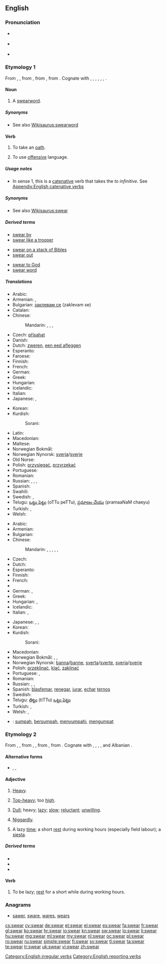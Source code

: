 ==English==

===Pronunciation===
* {{a|US}} {{IPA|/ˈswɛɹ/}}
*: {{audio|en-us-swear.ogg|Audio (US)}}
* {{a|RP}} {{IPA|/ˈswɛə/}}
* {{rhymes|ɛə(r)}}

===Etymology 1===
From {{etyl|enm}} {{term|sweren|lang=enm}}, {{term|swerien|lang=enm}}, from {{etyl|ang|en}} {{term|swerian||to swear, take an oath of office|lang=ang}}, from {{proto|Germanic|swarjanan|to speak, swear|lang=en}}, from {{proto|Indo-European|swer-|to speak, talk|lang=en}}. Cognate with {{etyl|fy|-}} {{term|swarre||to swear|lang=fy}}, {{etyl|frs|-}} {{term|swera||to swear|lang=frs}}, {{etyl|nl|-}} {{term|zweren||to swear, vow|lang=nl}}, {{etyl|nds|-}} {{term|swören||to swear|lang=nds}}, {{etyl|de|-}} {{term|schwören||to swear|lang=de}}, {{etyl|sv|-}} {{term|svära||to swear|lang=sv}}, {{etyl|is|-}} {{term|sverja||to swear|lang=is}}.

====Noun====
{{en-noun}}

# A [[swearword]].

=====Synonyms=====
* See also [[Wikisaurus:swearword]]

====Verb====
{{en-verb|swears|swearing|swore|sworn}}

# {{intransitive}} {{transitive}} To take an [[oath]].
# {{intransitive}} To use [[offensive]] language.

=====Usage notes=====
* In sense 1, this is a [[catenative]] verb that takes the ''to infinitive''. See [[Appendix:English catenative verbs]]

=====Synonyms=====
* See also [[Wikisaurus:swear]]

=====Derived terms=====
{{rel-top3|Terms derived from "swear"}}
* [[swear by]]
* [[swear like a trooper]]
{{rel-mid3}}
* [[swear on a stack of Bibles]]
* [[swear out]]
{{rel-mid3}}
* [[swear to God]]
* [[swear word]]
{{rel-bottom}}

=====Translations=====
{{trans-top|to take an oath}}
* Arabic: {{t|ar|حلف|tr=ḥálafa|sc=Arab}}
* Armenian: {{qualifier|intransitive}} {{t-|hy|երդվել|tr=erdvel}},  {{qualifier|transitive}} {{t-|hy|երդվեցնել|tr=erdvec’nel}}
* Bulgarian: [[заклевам се]] (zaklevam se)
* Catalan: {{t+|ca|jurar}}
* Chinese:
*: Mandarin: {{t|cmn|發誓|sc=Hani}},  {{t|cmn|发誓|tr=fāshì|sc=Hani}},  {{t|cmn|賭咒|sc=Hani}},  {{t|cmn|赌咒|tr=dǔzhòu|sc=Hani}}
* Czech: [[přísahat]]
* Danish: {{t-|da|sværge}}
* Dutch: [[zweren]], [[een eed afleggen]]
* Esperanto: {{t+|eo|ĵuri}}
* Faroese: {{t-|fo|svørja}}
* Finnish: {{t+|fi|vannoa}}
* French: {{t+|fr|jurer}}
* German: {{t+|de|schwören}}
* Greek: {{t+|el|ορκίζομαι|tr=orkízomai|sc=Grek}}
* Hungarian: {{t+|hu|esküszik}}
* Icelandic: {{t+|is|sverja}}
* Italian: {{t-|it|giurare}}
* Japanese: {{t|ja|誓う|tr=ちかう, chikau|sc=Jpan}}, {{t|ja|契る|tr=ちぎる, chigiru|sc=Jpan}}
{{trans-mid}}
* Korean: {{t|ko|맹세|tr=maengse-hada|alt=맹세하다|sc=Kore}}
* Kurdish:
*: Sorani: {{t|ku|سوێن خواردن|tr=swaen khwArdin|sc=ku-Arab}}
* Latin: {{t-|la|iurare|alt=iūrāre}}
* Macedonian: {{t-|mk|се колне|tr=se kólne}}
* Maltese: {{t-|mt|naħlef}}
* Norwegian Bokmål: {{t-|no|sverge}}
* Norwegian Nynorsk: [[sverja]]/[[sverje]]
* Old Norse: {{tø|non|sverja}}
* Polish: [[przysięgać]], [[przyrzekać]]
* Portuguese: {{t+|pt|jurar}}
* Romanian: {{t+|ro|jura}}
* Russian: {{t|ru|клясться|tr=kljástʹsja|sc=Cyrl}} {{impf}}, {{t|ru|поклясться|tr=pokljástʹsja|sc=Cyrl}} {{pf.}}, {{t|ru|присягать|tr=prisjagátʹ|sc=Cyrl}} {{impf}}, {{t|ru|присягнуть|tr=prisjagnútʹ|sc=Cyrl}} {{pf.}}
* Spanish: {{t+|es|jurar}}
* Swahili: {{t+|sw|yamini|xs=Swahili}}
* Swedish: {{t+|sv|svära}}, {{t+|sv|svärja}}
* Telugu: [[ఒట్టు పెట్టు]] (oTTu peTTu), [[ప్రమాణం చేయు]] (pramaaNaM chaeyu)
* Turkish: {{t+|tr|ant içmek}}, {{t+|tr|yemin etmek}}
* Welsh: {{t-|cy|tyngu|xs=Welsh}}
{{trans-bottom}}

{{trans-top|to curse, to use offensive language}}
* Arabic: {{t|ar|شتم|tr=šátama|sc=Arab}}
* Armenian: {{t-|hy|հայհոյել|tr=hayhoyel}}
* Bulgarian: {{t+|bg|псувам|tr=psuvam}}
* Chinese:
*: Mandarin: {{t|cmn|咒罵|sc=Hani}},  {{t|cmn|咒骂|tr=zhòumà|sc=Hani}},  {{t|cmn|醜詆|sc=Hani}},  {{t|cmn|丑诋|tr=chǒudǐ|sc=Hani}},  {{t|cmn|罵人|sc=Hani}},  {{t|cmn|骂人|tr=mà rén|sc=Hani}}
* Czech: {{t-|cs|klít}}
* Dutch: {{t+|nl|vloeken}}
* Esperanto: {{t-|eo|sakri}}
* Finnish: {{t+|fi|kiroilla}}
* French: {{t+|fr|jurer}}
* {{trreq|Georgian}}
* German: {{t+|de|schimpfen}}, {{t+|de|fluchen}}
* Greek: {{t+|el|βρίζω|tr=vrízo|sc=Grek}}
* Hungarian: {{t+|hu|káromkodik}}, {{t+|hu|szitkozódik}}
* Icelandic: {{t-|is|blóta}}
* Italian: {{t+|it|insultare}}, {{t+|it|bestemmiare}}
{{trans-mid}}
* Japanese: {{t|ja|怒鳴る|tr=どなる, donaru|sc=Jpan}}, {{t|ja|ののしる|tr=nonoshiru|sc=Jpan}}, {{t|ja|悪態|tr=あくたいをつく, akutái o tsukú|alt=悪態をつく|sc=Jpan}}
* Korean: {{t|ko|욕을|tr=yogeul -hada|alt욕을하다|sc=Kore}}
* Kurdish:
*: Sorani: {{t|ku|جوێن دان|tr=jwaen dAn|sc=ku-Arab}}
* Macedonian: {{t-|mk|пцуе|tr=pcúe}}
* Norwegian Bokmål: {{t-|no|banne}}, {{t-|no|sverge}}, {{t-|no|sverte}}
* Norwegian Nynorsk: [[banna]]/[[banne]], [[sverta]]/[[sverte]], [[sverja]]/[[sverje]]
* Polish: [[przeklinać]], [[kląć]], [[zaklinać]]
* Portuguese: {{t+|pt|praguejar}}, {{t+|pt|xingar}}
* Romanian: {{t+|ro|înjura}}
* Russian: {{t|ru|ругаться|tr=rugátʹsja|sc=Cyrl}} {{impf}}, {{t|ru|выругаться|tr=výrugatʹsja|sc=Cyrl}} {{pf.}}, {{t+|ru|браниться|tr=branítʹsja|sc=Cyrl}} {{impf}}
* Spanish: [[blasfemar]], [[renegar]], [[jurar]], [[echar]] [[terno]]s
* Swedish: {{t+|sv|svära}}
* Telugu: [[తిట్టు]] (tiTTu) [[ఒట్టు పెట్టు]]
* Turkish: {{t+|tr|sövmek}}, {{t+|tr|küfretmek}}
* Welsh: {{t+|cy|melltithio|xs=Welsh}}, {{t+|cy|rhegi|xs=Welsh}}
{{trans-bottom}}

{{checktrans}}
* {{ttbc|id}}: [[sumpah]], [[sumpah|bersumpah]], [[sumpah|menyumpahi]], [[umpat|mengumpat]]

===Etymology 2===
From {{etyl|enm}} {{term|swer|lang=enm}}, {{term|swar|lang=enm}}, from {{etyl|ang}} {{term|swær|swǣr|lang=ang}}, {{term|swar|swār|heavy, heavy as a burden, of great weight, oppressive, grievous, painful, unpleasant, sad, feeling or expressing grief, grave, slow, dull, sluggish, slothful, indolent, inactive from weakness, enfeebled, weak|lang=ang}}, from {{proto|Germanic|swēraz|heavy|lang=en}}, from {{proto|Indo-European|swēr-|heavy|lang=en}}. Cognate with {{etyl|fy|-}} {{term|swier||heavy|lang=fy}}, {{etyl|nl|-}} {{term|zwaar||heavy, hard, difficult|lang=nl}}, {{etyl|de|-}} {{term|schwer||heavy, hard, difficult|lang=de}}, {{etyl|sv|-}} {{term|svår||heavy, hard, severe|lang=sv}}, {{etyl|la|-}} {{term|serius|sērius|earnest, grave, solemn, serious|lang=la}} and Albanian {{term|varrë||wound,plague|lang=sq}}.

====Alternative forms====
* {{l|en|sweer}}, {{l|en|sweir}}, {{l|en|swere}}

====Adjective====
{{en-adj|-er|more}}

# {{context|UK|_|dialectal}} [[heavy|Heavy]].
# {{context|UK|_|dialectal}} [[top-heavy|Top-heavy]]; too [[high]].
# {{context|UK|_|dialectal}} [[dull|Dull]]; heavy; [[lazy]]; [[slow]]; [[reluctant]]; [[unwilling]].
# {{context|UK|_|dialectal}} [[niggardly|Niggardly]].
# {{context|UK|_|dialectal}} A lazy [[time]]; a short [[rest]] during working hours (especially field labour); a [[siesta]].

=====Derived terms=====
* {{l|en|swearness}}
* {{l|en|swearock}}
* {{l|en|sweary}}

====Verb====
{{en-verb}}

# {{context|UK|_|dialectal}} To be lazy; [[rest]] for a short while during working hours.

===Anagrams===
* [[sawer#English|sawer]], [[sware#English|sware]], [[wares#English|wares]], [[wears#English|wears]]

[[Category:English irregular verbs]]
[[Category:English reporting verbs]]

[[cs:swear]]
[[cy:swear]]
[[de:swear]]
[[et:swear]]
[[el:swear]]
[[es:swear]]
[[fa:swear]]
[[fr:swear]]
[[gl:swear]]
[[ko:swear]]
[[hr:swear]]
[[io:swear]]
[[kn:swear]]
[[sw:swear]]
[[lo:swear]]
[[li:swear]]
[[hu:swear]]
[[mg:swear]]
[[ml:swear]]
[[my:swear]]
[[nl:swear]]
[[oc:swear]]
[[pl:swear]]
[[ro:swear]]
[[ru:swear]]
[[simple:swear]]
[[fi:swear]]
[[sv:swear]]
[[tl:swear]]
[[ta:swear]]
[[te:swear]]
[[tr:swear]]
[[uk:swear]]
[[vi:swear]]
[[zh:swear]]